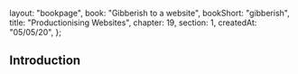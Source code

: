   layout: "bookpage",
  book: "Gibberish to a website",
  bookShort: "gibberish",
  title: "Productionising Websites",
  chapter: 19,
  section: 1,
  createdAt: "05/05/20",
};

## Introduction

